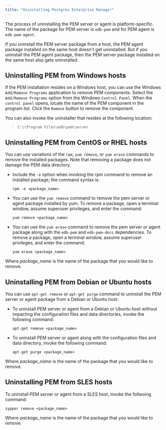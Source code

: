```yaml
---
title: "Uninstalling Postgres Enterprise Manager"
---
```


<div id="uninstalling_pem" class="registered_link"></div>


The process of uninstalling the PEM server or agent is platform-specific. The name of the package for PEM server is `edb-pem` and for PEM agent is `edb-pem-agent`.

If you uninstall the PEM server package from a host, the PEM agent package installed on the same host doesn't get uninstalled. But if you uninstall the PEM agent package, then the PEM server package installed on the same host also gets uninstalled.

## Uninstalling PEM from Windows hosts

If the PEM installation resides on a Windows host, you can use the Windows `Add/Remove Programs` application to remove PEM components. Select the `Add/Remove Programs` option from the Windows `Control Panel`. When the `control panel` opens, locate the name of the PEM component in the program list. Click the `Remove` button to remove the component.

You can also invoke the uninstaller that resides at the following location:

> `C:\\Program Files\edb\pem\server`

## Uninstalling PEM from CentOS or RHEL hosts

You can use variations of the `rpm`, `yum remove`, or `yum erase` commands to remove the installed packages. Note that removing a package does not damage the PEM data directory.

-   Include the `-e` option when invoking the rpm command to remove an installed package; the command syntax is:

    `rpm -e <package_name>`

-   You can use the `yum remove` command to remove the pem server or agent package installed by yum. To remove a package, open a terminal window, assume superuser privileges, and enter the command:

    `yum remove <package_name>`

-   You can use the `yum erase` command to remove the pem server or agent package along with the `edb-pem` and `edb-pem-docs` dependencies. To remove a package, open a terminal window, assume superuser privileges, and enter the command:

    `yum erase <package_name>`

Where *package\_name* is the name of the package that you would like to remove.

## Uninstalling PEM from Debian or Ubuntu hosts

You can use `apt-get remove` or `apt-get purge` command to uninstall the PEM server or agent package from a Debian or Ubuntu host:

-   To uninstall PEM server or agent from a Debian or Ubuntu host without impacting the configuration files and data directories, invoke the following command:

    `apt-get remove <package_name>`

-   To uninstall PEM server or agent along with the configuration files and data directory, invoke the following command:

    `apt-get purge <package_name>`

Where *package\_name* is the name of the package that you would like to remove.

## Uninstalling PEM from SLES hosts

To uninstall PEM server or agent from a SLES host, invoke the follwoing command:

`zypper remove <package_name>`

Where *package\_name* is the name of the package that you would like to remove.
